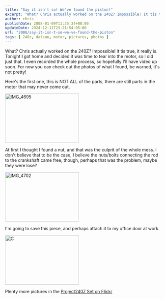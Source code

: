 ---
title: "Say it isn't so! We've found the piston!"
excerpt: "What? Chris actually worked on the 240Z? Impossible! It tis true, it really is. Tonight I got home and decided it was time to tear into the motor"
author: chris
publishDate: 2008-01-09T11:35:34+00:00
updateDate: 2024-12-11T23:21:54-05:00
url: "2008/say-it-isn-t-so-we-ve-found-the-piston"
tags: [ 240z, datsun, motor, pictures, photos ]
---

What? Chris actually worked on the 240Z? Impossible! It tis true, it really is. Tonight I got home and decided it was time to tear into the motor, so I did just that. I even recorded the whole process, so hopefully I'll have video up soon. For now you can check out the photos of what I found, be warned, it's not pretty!

Here's the first one, this is NOT ALL of the parts, there are still parts in the motor that may never come out.

<a href="https://www.flickr.com/photos/chammond/2179836912/"><img height="160" alt="IMG_4695" width="240" src="https://farm3.static.flickr.com/2148/2179836912_26989f9a66_m.jpg" /></a>

At first I thought I found a nut, and that was the culprit of the whole mess. I don't believe that to be the case, I believe the nuts/bolts connecting the rod to the crankshaft came free, though, perhaps that was the problem, maybe they were lose?

<a href="https://www.flickr.com/photos/chammond/2179172767/"><img height="160" alt="IMG_4702" width="240" src="https://farm3.static.flickr.com/2373/2179172767_079df13ca4_m.jpg" /></a> 

I'm going to save this piece, and perhaps attach it to my office door at work.

<a href="https://www.flickr.com/photos/chammond/2179174735/"><img height="160" alt="C" width="240" src="https://farm3.static.flickr.com/2326/2179174735_c0f9d241f8_m.jpg" /></a> 

Plenty more pictures in the <a href="https://www.flickr.com/photos/chammond/sets/72157594465585463/">Project240Z Set on Flickr</a>

<YouTubeEmbed videoId="y1Ihcz0jeiQ" title="Project240z Searching for the piston" publishDate="2008-01-09T11:35:34+00:00" description="Datsun 240z trouble shooting after the motor blew" />
